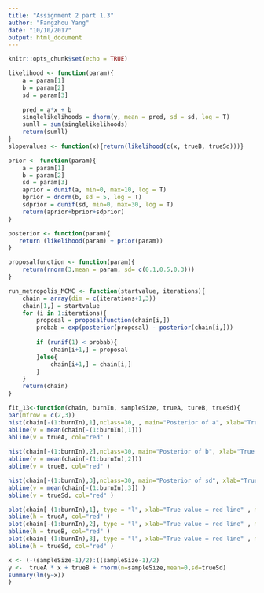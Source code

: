 ```yaml
---
title: "Assignment 2 part 1.3"
author: "Fangzhou Yang"
date: "10/10/2017"
output: html_document
---
```


```r
knitr::opts_chunk$set(echo = TRUE)
```


```r
likelihood <- function(param){   
    a = param[1]     
    b = param[2]     
    sd = param[3]
     
    pred = a*x + b 
    singlelikelihoods = dnorm(y, mean = pred, sd = sd, log = T) 
    sumll = sum(singlelikelihoods)
    return(sumll)
}
slopevalues <- function(x){return(likelihood(c(x, trueB, trueSd)))} 
```

```r
prior <- function(param){  
    a = param[1]     
    b = param[2]     
    sd = param[3]    
    aprior = dunif(a, min=0, max=10, log = T)  
    bprior = dnorm(b, sd = 5, log = T)
    sdprior = dunif(sd, min=0, max=30, log = T) 
    return(aprior+bprior+sdprior) 
}

posterior <- function(param){
   return (likelihood(param) + prior(param))
}
```

```r
proposalfunction <- function(param){ 
    return(rnorm(3,mean = param, sd= c(0.1,0.5,0.3)))
}
```

```r
run_metropolis_MCMC <- function(startvalue, iterations){
    chain = array(dim = c(iterations+1,3))
    chain[1,] = startvalue  
    for (i in 1:iterations){  
        proposal = proposalfunction(chain[i,]) 
        probab = exp(posterior(proposal) - posterior(chain[i,]))  
  
        if (runif(1) < probab){  
            chain[i+1,] = proposal  
        }else{ 
            chain[i+1,] = chain[i,]  
        }
    } 
    return(chain) 
}
```

```r
fit_13<-function(chain, burnIn, sampleSize, trueA, tureB, trueSd){
par(mfrow = c(2,3))  
hist(chain[-(1:burnIn),1],nclass=30, , main="Posterior of a", xlab="True value = red line" )  
abline(v = mean(chain[-(1:burnIn),1])) 
abline(v = trueA, col="red" ) 
  
hist(chain[-(1:burnIn),2],nclass=30, main="Posterior of b", xlab="True value = red line") 
abline(v = mean(chain[-(1:burnIn),2]))  
abline(v = trueB, col="red" )

hist(chain[-(1:burnIn),3],nclass=30, main="Posterior of sd", xlab="True value = red line") 
abline(v = mean(chain[-(1:burnIn),3]) )
abline(v = trueSd, col="red" ) 

plot(chain[-(1:burnIn),1], type = "l", xlab="True value = red line" , main = "Chain values of a", ) 
abline(h = trueA, col="red" ) 
plot(chain[-(1:burnIn),2], type = "l", xlab="True value = red line" , main = "Chain values of b", )  
abline(h = trueB, col="red" ) 
plot(chain[-(1:burnIn),3], type = "l", xlab="True value = red line" , main = "Chain values of sd", ) 
abline(h = trueSd, col="red" )

x <- (-(sampleSize-1)/2):((sampleSize-1)/2)
y <-  trueA * x + trueB + rnorm(n=sampleSize,mean=0,sd=trueSd)
summary(lm(y~x))
}

```
